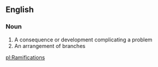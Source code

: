 ==English==

===Noun===
#A consequence or development complicating a problem
#An arrangement of branches

[[pl:Ramifications]]